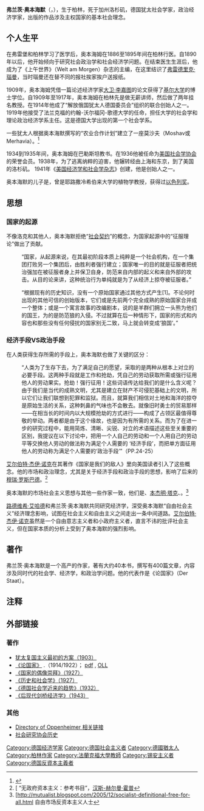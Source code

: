 {{Infobox Writer
|name =弗兰茨·奥本海默
|image = F. Oppenheim ca1900.jpg
|imagesize = 250px
|caption = 
|birthname = 
|birthdate = {{Birth date|1864|3|30}}
|birthplace = [[柏林|柏林]]
|deathdate = {{Death date and age|1943|9|30|1864|3|30}}
|deathplace = [[洛杉矶|洛杉矶]]
|occupation = 社会学家，经济学家
|nationality = 德国犹太人
|period = 
|genre = 
|subject =
|movement =
|influences = [[大卫·李嘉图|大卫·李嘉图]]
|influenced = [[路德维希·艾哈德|路德维希·艾哈德]]、[[艾尔伯特·杰伊·诺克|艾尔伯特·杰伊·诺克]]、 [[穆瑞·罗斯巴德|穆瑞·罗斯巴德]]、[[弗兰克·乔多洛夫|弗兰克·乔多洛夫]] 
| website = 
}}

'''弗兰茨·奥本海默'''（{{lang-en|Franz Oppenheimer}}，{{bd|1864年|3月30日|1943年|9月30日|}}），生于柏林，死于加州洛杉矶，德国犹太社会学家，政治经济学家，出版的作品涉及主权国家的基本社会理念。

==个人生平==
在弗雷堡和柏林学习了医学后，奥本海姆在1886至1895年间在柏林行医。自1890年以后，他开始倾向于研究社会政治学和社会经济学问题。在结束医生生涯后，他成为了《上午世界》（Welt am Morgen）杂志的主编，在这里结识了[[弗雷德里克·瑙曼|弗雷德里克·瑙曼]]，当时瑙曼还在替不同的报社挨家挨户送报纸。<!-- not sure if I reconstructed that correctly ; yes, that's correct, but not essential, because Naumann did not influence Oppenheimer's thinking w@kruck.de-->

1909年，奥本海姆凭借一篇论述经济学家[[大卫·李嘉图|大卫·李嘉图]]的论文获得了[[基尔大学|基尔大学]]的博士学位。自1909年至1917年，奥本海姆在柏林先是做无薪讲师，然后做了两年挂名教授。在1914年他成了“解放俄国犹太人德国委员会”组织的联合创始人之一。1919年他接受了法兰克福的约翰-沃尔福冈-歌德大学的任命，担任大学的社会学和理论政治经济学系主任。这是德国大学出现的第一个社会学系。<!--, and the only such chair prior to 1929. Sure about that last fact? ;; no, the last item is not correct. The next German sociologist got his chair about 6 months later. Oppenheimer retired 1929. For further questions please mail to w@kruck.de -->

一些犹太人根据奥本海默撰写的“农业合作计划”建立了一座莫沙夫（Moshav或Merhavia）。<ref>{{Cite web |url=http://query.nytimes.com/mem/archive-free/pdf?res=FA0F1FFA385A12738DDDAE0994DB405B848DF1D3 |title=存档副本 |access-date=2010-11-18 |archive-date=2012-11-10 |archive-url=https://web.archive.org/web/20121110154244/http://query.nytimes.com/mem/archive-free/pdf?res=FA0F1FFA385A12738DDDAE0994DB405B848DF1D3 |dead-url=no }}</ref>

1934到1935年间，奥本海姆在巴勒斯坦教书。在1936他被任命为[[美国社会学协会|美国社会学协会]]的荣誉会员。1938年，为了逃离纳粹的迫害，他辗转经由上海和东京，到了美国的洛杉矶。<!-- I had to correct this issue about Kobe. It has been wrong at the German page for a long time but can be corrected now, because Oppenheimer's daughter has given the facts at an interview this year w@kruck.de -->1941年《[[美國經濟學與社會學期刊|美国经济学和社会学杂志]]》创建，他是创始人之一。

奥本海默的儿子是{{link-en|希勒尔·奥本海默|Hillel Oppenheimer}}，曾是耶路撒冷希伯来大学的植物学教授，获得过[[以色列奖|以色列奖]]。

==思想==
===国家的起源===
不像洛克和其他人，奥本海默拒绝“[[社会契约|社会契约]]”的概念，为国家起源中的“征服理论”做出了贡献。

:“国家，从起源来说，在其最初阶段本质上纯粹是一个社会机构，在一个集团打败另一个集团后，由胜利者强行建立；国家唯一的目的就是征服者把统治强加在被征服者身上并保卫自身，防范来自内部的起义和来自外部的攻击。从目的论来讲，这种统治行为单纯就是为了从经济上掠夺被征服者。”

:“根据现有的历史知识，没有一个原始国家通过其他方式产生[1]。不论何时出现的其他可信的创始版本，它们或是先前两个完全成熟的原始国家合并成一个整体；或是一个寓言故事的改编剧本，说的是羊群们拥立一头熊为他们的国王，为的是防范狼的入侵。不过就算在后一种情形下，国家的形式和内容也和那些没有任何侵扰的国家别无二致，马上就会转变成‘狼国’。”


===经济手段VS政治手段===
在人类获得生存所需的手段上，奥本海默也做了关键的区分：

:“人类为了生存下去，为了满足自己的愿望，采取的是两种从根本上对立的必要手段。这两种手段就是工作和抢劫，凭自己的劳动获取所需或强行征用他人的劳动果实。抢劫！强行征用！这些词语传达给我们的是什么含义呢？由于我们是当代的成熟文明，尤其是建立在财产不可侵犯基础上的文明，所以它们让我们联想到犯罪和监狱。而且，就算我们相信对土地和海洋的掠夺是原始生活的关系，这种刺鼻的气味也不会散去。就像旧时勇士的贸易那样——在相当长的时间内以大规模抢劫的方式进行——构成了占领区最值得尊敬的举动。两者都是由于这个缘故，也是因为有所需的关系。而为了在进一步的研究过程中，能用简炼、清晰、尖锐、对立的术语描述这些至关重要的区别，我提议在以下讨论中，把用一个人自己的劳动和一个人用自己的劳动平等交换他人劳动的做法称为满足个人需要的 ‘经济手段’，而把单方面征用他人的劳动称为满足个人需要的‘政治手段’”（PP.24-25）

[[艾尔伯特·杰伊·诺克|艾尔伯特·杰伊·诺克]]在其著作《国家是我们的敌人》里向美国读者引入了这些概念。他的市场和政治理念，尤其是关于经济手段和政治手段的思想，影响了后来的[[穆瑞·罗斯巴德|穆瑞·罗斯巴德]]。<ref>[{{cite web |url=http://www.lewrockwell.com/hoppe/hoppe5.html |title=存档副本 |accessdate=2017-06-02  |deadurl=yes |archiveurl=https://web.archive.org/web/20130603002918/http://lewrockwell.com/hoppe/hoppe5.html |archivedate=2013年6月3日 |df= }} “无政府资本主义：参考书目”，[[汉斯-赫尔曼·霍普|汉斯-赫尔曼·霍普]]</ref>

奥本海默的市场社会主义思想与其他一些作家一致，他们是{{link-en|托马斯·霍奇斯基| Thomas Hodgskin }}、[[班杰明·塔克|本杰明·塔克]]、{{link-en|凯文·卡森|Kevin Carson }}。<ref>[http://mutualist.blogspot.com/2005/12/socialist-definitional-free-for-all.html {{Wayback|url=http://mutualist.blogspot.com/2005/12/socialist-definitional-free-for-all.html |date=20210228190641 }} 自由市场反资本主义人士</ref>

[[路德维希·艾哈德|路德维希·艾哈德]]和弗兰茨·奥本海默共同研究经济学，深受奥本海默“自由社会主义”经济理念影响，试图在社会主义和自由主义之间走出一条中间道路{{Citation needed|reason=请看英文注释}}。[[艾尔伯特·杰伊·诺克|艾尔伯特·杰伊·诺克]]虽然是一个自由意志主义者和小政府主义者，直言不讳的批评社会主义，但在国家本质的分析上受到了奥本海默的强烈影响。

==著作==
弗兰茨·奥本海默是一个高产的作家，著有大约40本书，撰写有400篇文章，内容涉及同时代的社会学、经济学，和政治学问题。他的代表作是《论国家》（Der Staat）。

==注释==
{{reflist}}

==外部链接==
===著作===
* [http://www.franz-oppenheimer.de/fo03a.htm 犹太复国主义最初的方案（1903）] {{Wayback|url=http://www.franz-oppenheimer.de/fo03a.htm |date=20210412115054 }}
* [http://www.franz-oppenheimer.de/state0.htm 《论国家》] {{Wayback|url=http://www.franz-oppenheimer.de/state0.htm |date=20210927180819 }}.（1914/1922）； [http://mises.org/books/the_state_oppenheimer.pdf pdf] {{Wayback|url=http://mises.org/books/the_state_oppenheimer.pdf |date=20210324105209 }}, [http://oll.libertyfund.org/index.php?option=com_staticxt&staticfile=show.php%3Ftitle=1662&Itemid=99999999 OLL] {{Wayback|url=http://oll.libertyfund.org/index.php?option=com_staticxt&staticfile=show.php%3Ftitle=1662&Itemid=99999999 |date=20210324105211 }}
* [http://www.franz-oppenheimer.de/fo27a.htm 《国家的偶像崇拜》（1927）] {{Wayback|url=http://www.franz-oppenheimer.de/fo27a.htm |date=20210407015249 }}
* [http://www.franz-oppenheimer.de/fo27b.htm 《历史和社会学》（1927）] {{Wayback|url=http://www.franz-oppenheimer.de/fo27b.htm |date=20210324105232 }}
* [http://www.franz-oppenheimer.de/fo32a.htm 《德国社会学近来的趋势》（1932）] {{Wayback|url=http://www.franz-oppenheimer.de/fo32a.htm |date=20210506010954 }}
* [http://www.franz-oppenheimer.de/fo43a.htm 《后现代剑桥经济学》（1943）] {{Wayback|url=http://www.franz-oppenheimer.de/fo43a.htm |date=20210506001657 }}

===其他===
* [http://www.franz-oppenheimer.de/ Directory of Oppenheimer 相关链接] {{Wayback|url=http://www.franz-oppenheimer.de/ |date=20211008043737 }}
* [https://web.archive.org/web/20120902023351/http://www.ifs.uni-frankfurt.de/english/history.htm 社会研究协会历史]

{{Authority control}}
{{DEFAULTSORT:Oppenheimer, Franz}}

[[Category:德国经济学家|Category:德国经济学家]]
[[Category:德国社会主义者|Category:德国社会主义者]]
[[Category:德國猶太人|Category:德國猶太人]]
[[Category:柏林作家|Category:柏林作家]]
[[Category:法蘭克福大學教師|Category:法蘭克福大學教師]]
[[Category:锡安主义者|Category:锡安主义者]]
[[Category:德国反資本主義者|Category:德国反資本主義者]]